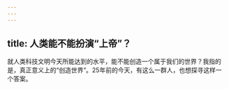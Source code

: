 ```yaml
---
---
---
```

title: 人类能不能扮演“上帝”？
---




就人类科技文明今天所能达到的水平，能不能创造一个属于我们的世界？我指的是，真正意义上的“创造世界”。25年前的今天，有这么一群人，也想探寻这样一个答案。